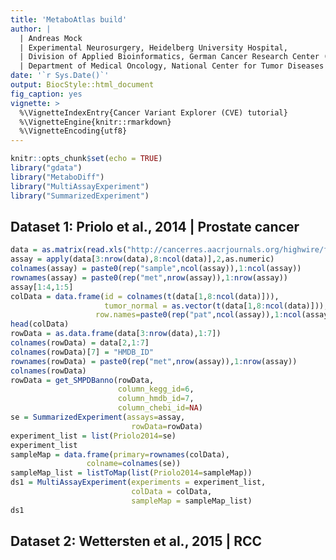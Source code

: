 ```yaml
---
title: 'MetaboAtlas build'
author: | 
  | Andreas Mock
  | Experimental Neurosurgery, Heidelberg University Hospital,
  | Division of Applied Bioinformatics, German Cancer Research Center (DFKZ) Heidelberg &
  | Department of Medical Oncology, National Center for Tumor Diseases (NCT) Heidelberg
date: '`r Sys.Date()`'
output: BiocStyle::html_document
fig_caption: yes
vignette: >
  %\VignetteIndexEntry{Cancer Variant Explorer (CVE) tutorial}
  %\VignetteEngine{knitr::rmarkdown}
  %\VignetteEncoding{utf8}
---
```


```r
knitr::opts_chunk$set(echo = TRUE)
library("gdata")
library("MetaboDiff")
library("MultiAssayExperiment")
library("SummarizedExperiment")
```

## Dataset 1: Priolo et al., 2014 | Prostate cancer

```r
data = as.matrix(read.xls("http://cancerres.aacrjournals.org/highwire/filestream/290852/field_highwire_adjunct_files/4/131853_1_supp_2658512_nbpsn6.xlsx",sheet=5,na.strings = ""))
assay = apply(data[3:nrow(data),8:ncol(data)],2,as.numeric)
colnames(assay) = paste0(rep("sample",ncol(assay)),1:ncol(assay))
rownames(assay) = paste0(rep("met",nrow(assay)),1:nrow(assay))
assay[1:4,1:5]
colData = data.frame(id = colnames(t(data[1,8:ncol(data)])),
                     tumor_normal = as.vector(t(data[1,8:ncol(data)])),
                   row.names=paste0(rep("pat",ncol(assay)),1:ncol(assay)))
head(colData)
rowData = as.data.frame(data[3:nrow(data),1:7])
colnames(rowData) = data[2,1:7]
colnames(rowData)[7] = "HMDB_ID"
rownames(rowData) = paste0(rep("met",nrow(assay)),1:nrow(assay))
colnames(rowData)
rowData = get_SMPDBanno(rowData,
                        column_kegg_id=6,
                        column_hmdb_id=7,
                        column_chebi_id=NA)
se = SummarizedExperiment(assays=assay,
                           rowData=rowData)
experiment_list = list(Priolo2014=se)
experiment_list
sampleMap = data.frame(primary=rownames(colData),
                 colname=colnames(se))
sampleMap_list = listToMap(list(Priolo2014=sampleMap))
ds1 = MultiAssayExperiment(experiments = experiment_list,
                           colData = colData,
                           sampleMap = sampleMap_list)
ds1
```

## Dataset 2: Wettersten et al., 2015 | RCC

```r

```

